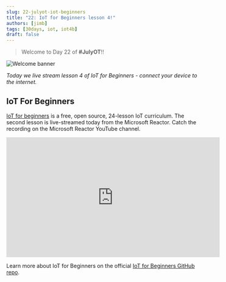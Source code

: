 ```yaml
---
slug: 22-julyot-iot-beginners
title: "22: IoT for Beginners lesson 4!"
authors: [jimb]
tags: [30days, iot, iot4b]
draft: false
---
```


<head>
  <meta name="twitter:url" content="https://julyot.dev/blog/22-julyot-iot-beginners" />
  <meta name="twitter:title" content="IoT for Beginners lesson 4" />
  <meta name="twitter:description" content="Join us as we connect your IoT device to the internet as part of our live streamed IoT for Beginners lessons" />
  <meta name="twitter:image" content="https://julyot.dev/img/png/JulyOT-banner-22-iot-beginners.png" />
  <meta name="twitter:card" content="summary_large_image" />
  <meta name="twitter:creator" content="@jimbobbennett" />
  <meta name="twitter:site" content="@AzureAdvocates" /> 
  <link rel="canonical" href="https://julyot.dev/blog/22-julyot-iot-beginners" />
</head>

> Welcome to Day 22 of **#JulyOT**!!

![Welcome banner](/img/png/JulyOT-banner-22-iot-beginners.png)

_Today we live stream lesson 4 of IoT for Beginners - connect your device to the internet._

## IoT For Beginners

[IoT for beginners](https://aka.ms/iot-beginners) is a free, open source, 24-lesson IoT curriculum. The second lesson is live-streamed today from the Microsoft Reactor. Catch the recording on the Microsoft Reactor YouTube channel.

<iframe width="560" height="315" src="https://www.youtube.com/embed/AkptcIdq2lc" title="YouTube video player" frameborder="0" allow="accelerometer; autoplay; clipboard-write; encrypted-media; gyroscope; picture-in-picture" allowfullscreen></iframe>

Learn more about IoT for Beginners on the official [IoT for Beginners GitHub repo](https://aka.ms/iot-beginners).
